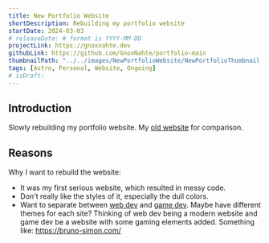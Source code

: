 ```yaml
---
title: New Portfolio Website
shortDescription: Rebuilding my portfolio website
startDate: 2024-03-03
# releaseDate: # format is YYYY-MM-DD
projectLink: https://gnoxnahte.dev
githubLink: https://github.com/GnoxNahte/portfolio-main
thumbnailPath: "../../images/NewPortfolioWebsite/NewPortfolioThumbnail.png"
tags: [Astro, Personal, Website, Ongoing]
# isDraft:
---
```


## Introduction
Slowly rebuilding my portfolio website. My [old website](https://gnoxnahte.com) for comparison. 

## Reasons
Why I want to rebuild the website:
- It was my first serious website, which resulted in messy code.
- Don't really like the styles of it, especially the dull colors.
- Want to separate between [web dev](https://webdev.gnoxnahte.dev/) and [game dev](https://gamedev.gnoxnahte.dev/). Maybe have different themes for each site? Thinking of web dev being a modern website and game dev be a website with some gaming elements added. Something like: https://bruno-simon.com/
